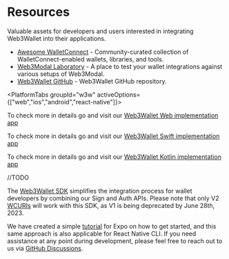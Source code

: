 
# Resources

Valuable assets for developers and users interested in integrating Web3Wallet into their applications.

<CloudBanner />

<!--Todo: Prettify this section-->

- [Awesome WalletConnect](https://github.com/WalletConnect/awesome-walletconnect) - Community-curated collection of WalletConnect-enabled wallets, libraries, and tools.
- [Web3Modal Laboratory](https://lab.web3modal.com) - A place to test your wallet integrations against various setups of Web3Modal.
- [Web3Wallet GitHub](https://github.com/WalletConnect/walletconnect-monorepo/tree/v2.0/packages/web3wallet) - Web3Wallet GitHub repository.

<PlatformTabs groupId="w3w" activeOptions={["web","ios","android","react-native"]}>

<PlatformTabItem value="web">

To check more in details go and visit our [Web3Wallet Web implementation app](https://github.com/WalletConnect/web-examples/tree/main/wallets/react-web3wallet)

</PlatformTabItem>
<PlatformTabItem value="ios">

To check more in details go and visit our [Web3Wallet Swift implementation app](https://github.com/WalletConnect/WalletConnectSwiftV2/tree/main/Example/WalletApp)

</PlatformTabItem>
<PlatformTabItem value="android">

To check more in details go and visit our [Web3Wallet Kotlin implementation app](https://github.com/WalletConnect/WalletConnectKotlinV2/tree/develop/sample/wallet)

</PlatformTabItem>
<PlatformTabItem value="flutter">

//TODO

</PlatformTabItem>

<PlatformTabItem value="react-native">

The [Web3Wallet SDK](https://medium.com/walletconnect/simplifying-integration-for-wallet-developers-with-the-new-web3wallet-sdk-8706b69e149c) simplifies the integration process for wallet developers by combining our Sign and Auth APIs. Please note that only V2 [WCURIs](https://specs.walletconnect.com/2.0/specs/clients/core/pairing/pairing-uri) will work with this SDK, as V1 is being deprecated by June 28th, 2023.

We have created a simple [tutorial](https://medium.com/walletconnect/how-to-build-a-wallet-in-react-native-with-the-web3wallet-sdk-b6f57bf02f9a) for Expo on how to get started, and this same approach is also applicable for React Native CLI. If you need assistance at any point during development, please feel free to reach out to us via [GitHub Discussions](https://github.com/orgs/WalletConnect/discussions).

</PlatformTabItem>

</PlatformTabs>
